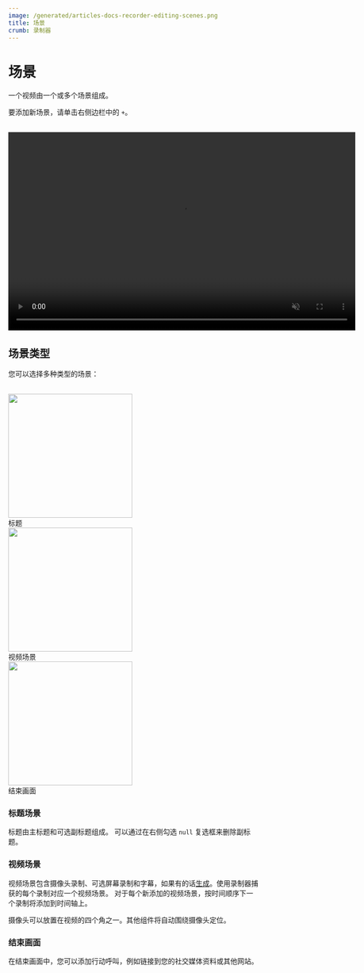 ```yaml
---
image: /generated/articles-docs-recorder-editing-scenes.png
title: 场景
crumb: 录制器
---
```


# 场景

一个视频由一个或多个场景组成。

要添加新场景，请单击右侧边栏中的 `+`。

<br />
<div style={{display: "flex", justifyContent: "center"}}>
<video
  src="/recorder/add-new-scene.mov"
  width="700"
  height="400"
  autoPlay
  muted
  controls
  loop
/>

</div>

## 场景类型

您可以选择多种类型的场景：

<br />

<div
  style={{
    display: "flex",
    flexDirection: "row",
    justifyContent: "space-around",
  }}
>
  <div
    style={{
      display: "flex",
      flexDirection: "column",
      alignItems: "center",
      gap: 6,
    }}
  >
    <img src="/recorder/titlecard-example.png" width="250" height="250" />
    <div>标题</div>
  </div>
  <div
    style={{
      display: "flex",
      flexDirection: "column",
      alignItems: "center",
      gap: 6,
    }}
  >
    <img src="/recorder/videoscene-example.png" width="250" height="250" />
    <div>视频场景</div>
  </div>
  <div
    style={{
      display: "flex",
      flexDirection: "column",
      alignItems: "center",
      gap: 6,
    }}
  >
    <img src="/recorder/endcard-example.png" width="250" height="250" />
    <div>结束画面</div>
  </div>
</div>

### 标题场景

标题由主标题和可选副标题组成。
可以通过在右侧勾选 `null` 复选框来删除副标题。

### 视频场景

视频场景包含摄像头录制、可选屏幕录制和字幕，如果有的话[生成](/docs/recorder/captions)。使用录制器捕获的每个录制对应一个视频场景。
对于每个新添加的视频场景，按时间顺序下一个录制将添加到时间轴上。

摄像头可以放置在视频的四个角之一。其他组件将自动围绕摄像头定位。

### 结束画面

在结束画面中，您可以添加行动呼叫，例如链接到您的社交媒体资料或其他网站。
